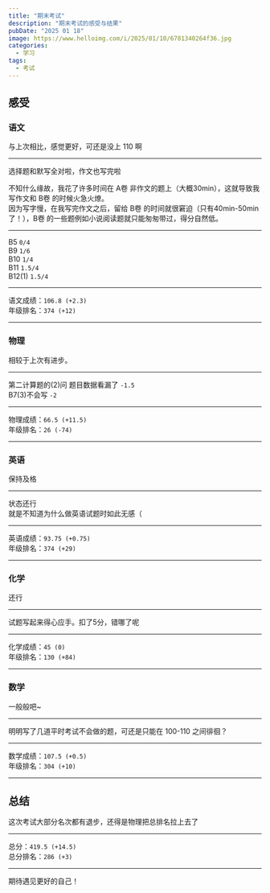 ```yaml
---
title: "期末考试"
description: "期末考试的感受与结果"
pubDate: "2025 01 18"
image: https://www.helloimg.com/i/2025/01/10/6781340264f36.jpg
categories:
  - 学习
tags:
  - 考试
---
```


## 感受

### 语文

与上次相比，感觉更好，可还是没上 110 啊

---

选择题和默写全对啦，作文也写完啦

不知什么缘故，我花了许多时间在 A卷 非作文的题上（大概30min），这就导致我写作文和 B卷 的时候火急火燎。  
因为写字慢，在我写完作文之后，留给 B卷 的时间就很窘迫（只有40min-50min了！），B卷 的一些题例如小说阅读题就只能匆匆带过，得分自然低。  

---

B5 `0/4`  
B9 `1/6`  
B10 `1/4`  
B11 `1.5/4`  
B12(1) `1.5/4`  

---

语文成绩：`106.8 (+2.3)`  
年级排名：`374 (+12)`

---

### 物理  

相较于上次有进步。

---

第二计算题的(2)问 题目数据看漏了 `-1.5`  
B7(3)不会写 `-2`

---

物理成绩：`66.5 (+11.5)`  
年级排名：`26 (-74)`

---

### 英语  

保持及格

---

状态还行  
就是不知道为什么做英语试题时如此无感（  

---

英语成绩：`93.75 (+0.75)`  
年级排名：`374 (+29)`  

---

### 化学  

还行

---

试题写起来得心应手。扣了5分，错哪了呢  

---

化学成绩：`45 (0)`  
年级排名：`130 (+84)`

---

### 数学  

一般般吧~

---

明明写了几道平时考试不会做的题，可还是只能在 100-110 之间徘徊？

---

数学成绩：`107.5 (+0.5)`  
年级排名：`304 (+10)`  

---

## 总结  

这次考试大部分名次都有退步，还得是物理把总排名拉上去了  

---

总分：`419.5 (+14.5)`  
总分排名：`286 (+3)`  

---

期待遇见更好的自己！  

